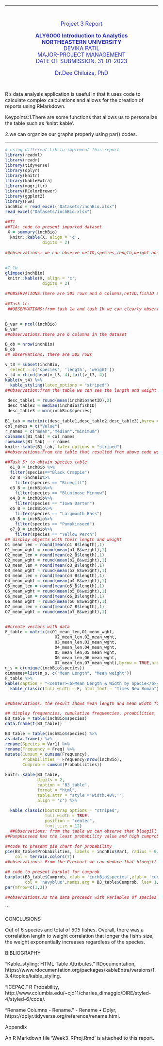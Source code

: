 ----


<P><BR>
<CENTER>
<FONT SIZE = 4, COLOR="#2c32c3">
<P>Project 3 Report</P>
<B>ALY6000 Introduction  to Analytics</B>
<BR><B>NORTHEASTERN UNIVERSITY</B>
<BR>DEVIKA PATIL
<BR>MAJOR-PROJECT MANAGEMENT
<BR>DATE OF SUBMISSION: 31-01-2023
<P>Dr.Dee Chiluiza, PhD</P>
</FONT>
</CENTER>
<BR>
<P><FONT SIZE = 3>R's data analysis application is useful in that it uses code to calculate complex calculations and allows for the creation of reports using RMarkdown.<BR>

<P> Keypoints:1.There are some functions that allows us to personalize the table such as 'knitr::kable'.<BR>

<P>2.we can organize our graphs properly using par() codes.<BR>

-----

``` {r LibraryData, message= FALSE, warning= FALSE}

# using different Lib to implement this report
library(readxl)
library(readr)
library(tidyverse)
library(dplyr)
library(knitr)
library(kableExtra)
library(magrittr)
library(RColorBrewer)
library(ggplot2)
library(FSA)
inchBio = read_excel("Datasets/inchBio.xlsx")
read_excel("Datasets/inchBio.xlsx")
```


```{r t1, message=FALSE,warning=FALSE}
##T1
##T1A: code to present imported dataset
 X = summary(inchBio)
  knitr::kable(X, align = 'c', 
               digits = 2)
  
##observations: we can observe netID,species,length,weight and scale in order
  
```

```{r t1b, message=FALSE, warning=FALSE}
#T-1b
glimpse(inchBio)
 knitr::kable(X, align = 'c', 
               digits = 2)

##OBSERVATIONS:There are 505 rows and 6 columns,netID,fishID are whole numbers whereas length and weight are decimal values;species is character and scale displays boolean values.
 
##Task 1c:
 ##OBSERVATIONS:from task 1a and task 1b we can clearly observe the change in the two tables displayed where in task 1A the whole imported dataset table  is displayed as outcome while in task 1B we get mean, median, mode and minimum values for each individual variables of the dataset.
 
``` 
```{r, message= FALSE,warning=FALSE}
B_var = ncol(inchBio)
B_var
##observations:there are 6 columns in the dataset

```
```{r t2, message=FALSE, warning=FALSE}
B_ob = nrow(inchBio)
B_ob
## observations: there are 505 rows
```
```{r t3, message=FALSE, warning=FALSE}
v_t3 = subset(inchBio, 
  select = c('species', 'length', 'weight'))
v_t4 = rbind(head(v_t3, 4),tail(v_t3, 4))
kable(v_t4) %>%
  kable_styling(latex_options = "striped")
##Observation:from the table we can see the length and weight of every other species from dataset

```
```{r t4, message=FALSE,warning=FALSE}
 desc_table1 = round(mean(inchBio$netID),2)
 desc_table2 = median(inchBio$fishID)
 desc_table3 = min(inchBio$species)
 
B1_tab = matrix(c(desc_table1,desc_table2,desc_table3),byrow = TRUE, nrow = 3)
col_names = c("Value")
r_names = c("mean","median","minimum")
colnames(B1_tab) = col_names
rownames(B1_tab) = r_names
knitr::kable(B1_tab, latex_options = "striped")
##observations:From the table that resulted from above code we deduce that mean is 78.68,median is 569 and minimum value is Black Crappie

```
```{r t5, message=FALSE, warning=FALSE}
##Task 5: to obtain species table 
  o1_B = inchBio %>%
  filter(species=="Black Crappie")
  o2_B =inchBio%>%
    filter(species == "Bluegill")
  o3_B = inchBio%>%
    filter(species == "Bluntnose Minnow")
  o4_B = inchBio%>%
    filter(species == "Iowa Darter")
  o5_B = inchBio%>%
    filter(species == "Largmouth Bass")
  o6_B = inchBio%>%
    filter(species == "Pumpkinseed")
  o7_B = inchBio%>%
    filter(species == "Yellow Perch")
## display objects with their length and weight
O1_mean_len = round(mean(o1_B$length),1)
O1_mean_wght = round(mean(o1_B$weight),1)
O2_mean_len = round(mean(o2_B$length),1)
O2_mean_wght = round(mean(o2_B$weight),1)
O3_mean_len = round(mean(o3_B$length),1)
O3_mean_wght = round(mean(o3_B$weight),1)
O4_mean_len = round(mean(o4_B$length),1)
O4_mean_wght = round(mean(o4_B$weight),1)
O5_mean_len = round(mean(o5_B$length),1)
O5_mean_wght = round(mean(o5_B$weight),1)
O6_mean_len = round(mean(o6_B$length),1)
O6_mean_wght = round(mean(o6_B$weight),1)
O7_mean_len = round(mean(o7_B$length),1)
O7_mean_wght = round(mean(o7_B$weight),1)


##create vectors with data
F_table = matrix(c(O1_mean_len,O1_mean_wght,
                    O2_mean_len,O2_mean_wght,  
                    O3_mean_len,O3_mean_wght,  
                    O4_mean_len,O4_mean_wght, 
                    O5_mean_len,O5_mean_wght,  
                    O6_mean_len,O6_mean_wght, 
                    O7_mean_len,O7_mean_wght),byrow = TRUE,nrow = 7, ncol=2)
n_s = c(unique(inchBio$species))
dimnames=list(n_s, c("Mean Length", "Mean weight"))
F_table %>%
kable(caption = "<center><b>Mean Length & Width by Specie</b></center>") %>%
  kable_classic(full_width = F, html_font = "Times New Roman")


##Observations: the result shows mean length and mean width for 7 species 
```
```{r task 6, message=FALSE, warning=FALSE}
## display frequencies, cumulative frequencies, proabilities, and cumulative probabilities for each specie
B3_table = table(inchBio$species) 
data.frame(t(B3_table)) 

B3_table = table(inchBio$species) %>% 
as.data.frame() %>%
rename(Species = Var1) %>%
rename(Frequency = Freq) %>% 
mutate(Cumsum = cumsum(Frequency),  
       Probabilities = Frequency/nrow(inchBio), 
       Cumprob = cumsum(Probabilities)) 

knitr::kable(B3_table, 
             digits = 2, 
             caption = "B3_table", 
             format = "html", 
             table.attr = "style ='width:40%;'", 
             align = 'c') %>% 

  kable_classic(bootstrap_options = "striped", 
                full_width = TRUE, 
                position = "center", 
                font_size = 12) 
  ##Observations: from the table we can observe that bluegill has highest value in frequency and probabilities,and black crappie having the least value; Yellow perch having high cumsum value.
##Pumpkinseed has the least probability value and high cumprob value
```
```{r task7, message=FALSE, warning=FALSE}
##code to present pie chart for probability
pie(B3_table$Probabilities, labels = inchBio$Var1, radius = 0.7, 
    col = terrain.colors(7))
##observations: From the Piechart we can deduce that bluegill has the maximum probability out of all other species

```
```{r, message=FALSE, warning=FALSE}
## code to present barplot for cumprob
barplot(B3_table$Cumprob, xlab = 'inchBio$species',ylab = 'cumprob',
        col = 'navyblue',names.arg = B3_table$Cumprob, las= 1,cex.names =0.5 ,cex.lab = 0.6, )
par(mfrow=c(1,2))

##observations:As the data proceeds with variables of species the cumprob gradually increases

```
```
<P>CONCLUSIONS<P>

<P>Out of 6 species and total of 505 fishes. Overall, there was a correlation length to weight correlation that longer the fish’s size, the weight exponentially increases regardless of the species.



<P>BIBLIOGRAPHY<P>
<P>“Kable_styling: HTML Table Attributes.” RDocumentation, https://www.rdocumentation.org/packages/kableExtra/versions/1.3.4/topics/kable_styling. 

<P>“ICEPAC.” R Probability, http://www.columbia.edu/~cjd11/charles_dimaggio/DIRE/styled-4/styled-6/code/. 

<P>“Rename Columns - Rename.” - Rename • Dplyr, https://dplyr.tidyverse.org/reference/rename.html. 

<P>Appendix<BR>
<P>An R Markdown file 'Week3_RProj.Rmd' is attached to this report.
